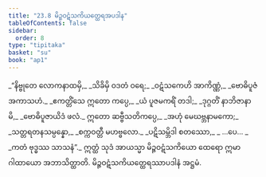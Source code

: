 ```yaml
---
title: "23.8 မိဉ္ဇဝဋံသကိယတ္ထေရအပဒါန"
tableOfContents: false
sidebar:
  order: 8
type: "tipitaka"
basket: "su"
book: "ap1"
---
```



<DynamicBreadcrumb />

<Division number="39" book="ap1" e="ch" v="20" p="243">

<Paragraph number="2951" type="verses" book="ap1">
_“နိဗ္ဗုတေ လောကနာထမှိ,_  
_သိခိမှိ ဝဒတံ ဝရေ;_  
_ဝဋံသကေဟိ အာကိဏ္ဏံ,_  
_ဗောဓိပူဇံ အကာသဟံ._  

</Paragraph>

</Division>
<Division number="40" book="ap1" e="ch" v="20" p="243">

<Paragraph number="2952" type="verses" book="ap1">
_ဧကတ္တိံသေ ဣတော ကပ္ပေ,_  
_ယံ ပူဇမကရိံ တဒါ;_  
_ဒုဂ္ဂတိံ နာဘိဇာနာမိ,_  
_ဗောဓိပူဇာယိဒံ ဖလံ._  

</Paragraph>

</Division>
<Division number="41" book="ap1" e="ch" v="20" p="243">

<Paragraph number="2953" type="verses" book="ap1">
ဣတော ဆဗ္ဗီသတိကပ္ပေ,_  
_အဟုံ မေဃဗ္ဘနာမကော;_  
_သတ္တရတနသမ္ပန္နော,_  
_စက္ကဝတ္တီ မဟဗ္ဗလော._  

</Paragraph>

</Division>
<Division number="42" book="ap1" e="ch" v="20" p="243">

<Paragraph number="2954" type="verses" book="ap1">
_ပဋိသမ္ဘိဒါ စတဿော,_  
_ …ပေ… _  
_ကတံ ဗုဒ္ဓဿ သာသနံ”._  

</Paragraph>

<Paragraph number="2955" book="ap1">
ဣတ္ထံ သုဒံ အာယသ္မာ မိဉ္ဇဝဋံသကိယော ထေရော ဣမာ ဂါထာယော အဘာသိတ္ထာတိ.

</Paragraph>
</Division>

<Paragraph number="2956" type="center" book="ap1">
မိဉ္ဇဝဋံသကိယတ္ထေရဿာပဒါနံ အဋ္ဌမံ.
</Paragraph>